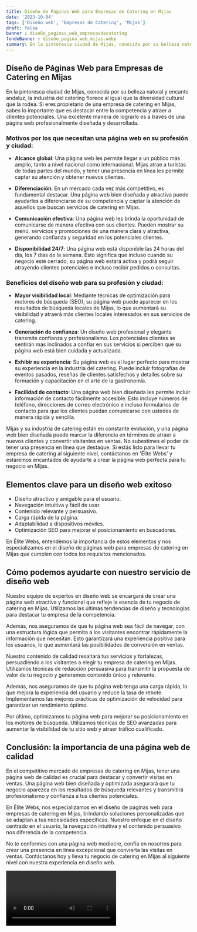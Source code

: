```yaml
---
title: Diseño de Páginas Web para Empresas de Catering en Mijas
date: '2023-10-04'
tags: ['Diseño web', 'Empresas de Catering', 'Mijas']
draft: false
banner : diseño_paginas_web_empresasdecatering
fondoBanner : diseño_pagina_web_mijas.webp
summary: En la pintoresca ciudad de Mijas, conocida por su belleza natural y encanto andaluz, la industria del catering florece al igual que la diversidad cultural que la rodea. Si eres propietario de una empresa de catering en Mijas, sabes lo importante que es destacar entre la competencia y atraer a clientes potenciales. Una excelente manera de lograrlo es a través de una página web profesionalmente diseñada y desarrollada.
---
```


## Diseño de Páginas Web para Empresas de Catering en Mijas

En la pintoresca ciudad de Mijas, conocida por su belleza natural y encanto andaluz, la industria del catering florece al igual que la diversidad cultural que la rodea. Si eres propietario de una empresa de catering en Mijas, sabes lo importante que es destacar entre la competencia y atraer a clientes potenciales. Una excelente manera de lograrlo es a través de una página web profesionalmente diseñada y desarrollada.

### Motivos por los que necesitan una página web en su profesión y ciudad:

- **Alcance global**: Una página web les permite llegar a un público más amplio, tanto a nivel nacional como internacional. Mijas atrae a turistas de todas partes del mundo, y tener una presencia en línea les permite captar su atención y obtener nuevos clientes.

- **Diferenciación**: En un mercado cada vez más competitivo, es fundamental destacar. Una página web bien diseñada y atractiva puede ayudarles a diferenciarse de su competencia y captar la atención de aquellos que buscan servicios de catering en Mijas.

- **Comunicación efectiva**: Una página web les brinda la oportunidad de comunicarse de manera efectiva con sus clientes. Pueden mostrar su menú, servicios y promociones de una manera clara y atractiva, generando confianza y seguridad en los potenciales clientes.

- **Disponibilidad 24/7**: Una página web está disponible las 24 horas del día, los 7 días de la semana. Esto significa que incluso cuando su negocio esté cerrado, su página web estará activa y podrá seguir atrayendo clientes potenciales e incluso recibir pedidos o consultas.

### Beneficios del diseño web para su profesión y ciudad:

- **Mayor visibilidad local**: Mediante técnicas de optimización para motores de búsqueda (SEO), su página web puede aparecer en los resultados de búsqueda locales de Mijas, lo que aumentará su visibilidad y atraerá más clientes locales interesados en sus servicios de catering.

- **Generación de confianza**: Un diseño web profesional y elegante transmite confianza y profesionalismo. Los potenciales clientes se sentirán más inclinados a confiar en sus servicios si perciben que su página web está bien cuidada y actualizada.

- **Exhibir su experiencia**: Su página web es el lugar perfecto para mostrar su experiencia en la industria del catering. Puede incluir fotografías de eventos pasados, reseñas de clientes satisfechos y detalles sobre su formación y capacitación en el arte de la gastronomía.

- **Facilidad de contacto**: Una página web bien diseñada les permite incluir información de contacto fácilmente accesible. Esto incluye números de teléfono, direcciones de correo electrónico e incluso formularios de contacto para que los clientes puedan comunicarse con ustedes de manera rápida y sencilla.

Mijas y su industria de catering están en constante evolución, y una página web bien diseñada puede marcar la diferencia en términos de atraer a nuevos clientes y convertir visitantes en ventas. No subestimes el poder de tener una presencia en línea que destaque. Si estás listo para llevar tu empresa de catering al siguiente nivel, contáctanos en 'Élite Webs' y estaremos encantados de ayudarte a crear la página web perfecta para tu negocio en Mijas.

<GifSeo />

<Cta />

## Elementos clave para un diseño web exitoso

- Diseño atractivo y amigable para el usuario.
- Navegación intuitiva y fácil de usar.
- Contenido relevante y persuasivo.
- Carga rápida de la página.
- Adaptabilidad a dispositivos móviles.
- Optimización SEO para mejorar el posicionamiento en buscadores.

En Élite Webs, entendemos la importancia de estos elementos y nos especializamos en el diseño de páginas web para empresas de catering en Mijas que cumplen con todos los requisitos mencionados.

## Cómo podemos ayudarte con nuestro servicio de diseño web

Nuestro equipo de expertos en diseño web se encargará de crear una página web atractiva y funcional que refleje la esencia de tu negocio de catering en Mijas. Utilizamos las últimas tendencias de diseño y tecnologías para destacar tu empresa de la competencia.

Además, nos aseguramos de que tu página web sea fácil de navegar, con una estructura lógica que permita a los visitantes encontrar rápidamente la información que necesitan. Esto garantizará una experiencia positiva para los usuarios, lo que aumentará las posibilidades de conversión en ventas.

Nuestro contenido de calidad resaltará tus servicios y fortalezas, persuadiendo a los visitantes a elegir tu empresa de catering en Mijas. Utilizamos técnicas de redacción persuasiva para transmitir la propuesta de valor de tu negocio y generamos contenido único y relevante.

Además, nos aseguramos de que tu página web tenga una carga rápida, lo que mejora la experiencia del usuario y reduce la tasa de rebote. Implementamos las mejores prácticas de optimización de velocidad para garantizar un rendimiento óptimo.

Por último, optimizamos tu página web para mejorar su posicionamiento en los motores de búsqueda. Utilizamos técnicas de SEO avanzadas para aumentar la visibilidad de tu sitio web y atraer tráfico cualificado.

## Conclusión: la importancia de una página web de calidad

En el competitivo mercado de empresas de catering en Mijas, tener una página web de calidad es crucial para destacar y convertir visitas en ventas. Una página web bien diseñada y optimizada asegurará que tu negocio aparezca en los resultados de búsqueda relevantes y transmitirá profesionalismo y confianza a tus clientes potenciales.

En Élite Webs, nos especializamos en el diseño de páginas web para empresas de catering en Mijas, brindando soluciones personalizadas que se adaptan a tus necesidades específicas. Nuestro enfoque en el diseño centrado en el usuario, la navegación intuitiva y el contenido persuasivo nos diferencia de la competencia.

No te conformes con una página web mediocre, confía en nosotros para crear una presencia en línea excepcional que convierta las visitas en ventas. Contáctanos hoy y lleva tu negocio de catering en Mijas al siguiente nivel con nuestra experiencia en diseño web.

<Video />

<CtaBot job='Empresas de Catering' city='Mijas'/>

<Gmaps query='Mijas+españa+maps' />